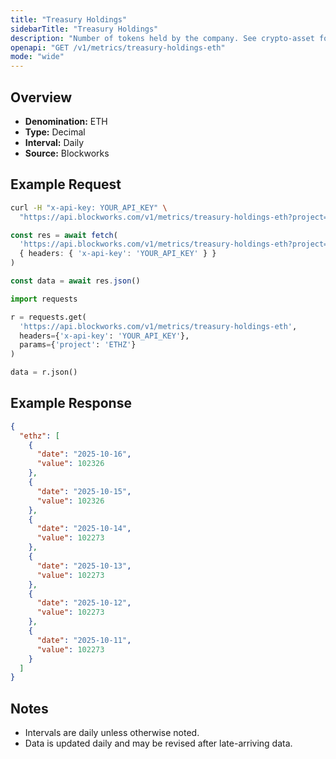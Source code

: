 ```yaml
---
title: "Treasury Holdings"
sidebarTitle: "Treasury Holdings"
description: "Number of tokens held by the company. See crypto-asset for asset indicator"
openapi: "GET /v1/metrics/treasury-holdings-eth"
mode: "wide"
---
```


## Overview

- **Denomination:** ETH
- **Type:** Decimal
- **Interval:** Daily
- **Source:** Blockworks

## Example Request

<CodeGroup>

```bash cURL
curl -H "x-api-key: YOUR_API_KEY" \
  "https://api.blockworks.com/v1/metrics/treasury-holdings-eth?project=ETHZ"
```

```typescript TypeScript
const res = await fetch(
  'https://api.blockworks.com/v1/metrics/treasury-holdings-eth?project=ETHZ',
  { headers: { 'x-api-key': 'YOUR_API_KEY' } }
)

const data = await res.json()
```

```python Python
import requests

r = requests.get(
  'https://api.blockworks.com/v1/metrics/treasury-holdings-eth',
  headers={'x-api-key': 'YOUR_API_KEY'},
  params={'project': 'ETHZ'}
)

data = r.json()
```

</CodeGroup>

## Example Response

```json
{
  "ethz": [
    {
      "date": "2025-10-16",
      "value": 102326
    },
    {
      "date": "2025-10-15",
      "value": 102326
    },
    {
      "date": "2025-10-14",
      "value": 102273
    },
    {
      "date": "2025-10-13",
      "value": 102273
    },
    {
      "date": "2025-10-12",
      "value": 102273
    },
    {
      "date": "2025-10-11",
      "value": 102273
    }
  ]
}
```

## Notes
- Intervals are daily unless otherwise noted.
- Data is updated daily and may be revised after late-arriving data.